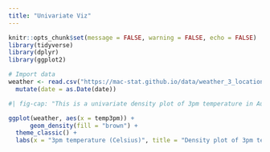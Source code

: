 ```yaml
---
title: "Univariate Viz"
---
```



```r
knitr::opts_chunk$set(message = FALSE, warning = FALSE, echo = FALSE)
library(tidyverse)
library(dplyr)
library(ggplot2)

# Import data
weather <- read.csv("https://mac-stat.github.io/data/weather_3_locations.csv") |> 
  mutate(date = as.Date(date))  

```


```r
#| fig-cap: "This is a univariate density plot of 3pm temperature in Australian cities."

ggplot(weather, aes(x = temp3pm)) +
      geom_density(fill = "brown") + 
  theme_classic() +
  labs(x = "3pm temperature (Celsius)", title = "Density plot of 3pm temperature in Austrailian cities" )

```
